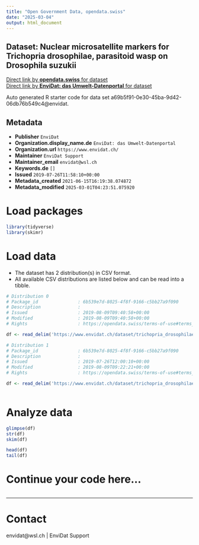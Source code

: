 ```yaml
---
title: "Open Government Data, opendata.swiss"
date: "2025-03-04"
output: html_document
---
```


## Dataset: Nuclear microsatellite markers for Trichopria drosophilae, parasitoid wasp on Drosophila suzukii



[Direct link by **opendata.swiss** for dataset](https://opendata.swiss/de/dataset/nuclear-microsatellite-markers-for-trichopria-drosophilae-parasitoid-wasp-on-drosophila-suzukii)<br>
[Direct link by **EnviDat: das Umwelt-Datenportal** for dataset](https://www.envidat.ch/#/metadata/trichopria_drosophilae_nuclear_microsats)

Auto generated R starter code for data set a69b5f91-0e30-45ba-9d42-06db76b549c4@envidat.

## Metadata

- **Publisher** `EnviDat`
- **Organization.display_name.de** `EnviDat: das Umwelt-Datenportal`
- **Organization.url** `https://www.envidat.ch/`
- **Maintainer** `EnviDat Support`
- **Maintainer_email** `envidat@wsl.ch`
- **Keywords.de** `[]`
- **Issued** `2019-07-26T11:58:10+00:00`
- **Metadata_created** `2021-06-15T16:19:38.074872`
- **Metadata_modified** `2025-03-01T04:23:51.075920`


# Load packages

```r

library(tidyverse)
library(skimr)

```

# Load data

-   The dataset has 2 distribution(s) in CSV format.
-   All available CSV distributions are listed below and can be read into a tibble.

```r

# Distribution 0
# Package_id               : 6b539e7d-8025-4f8f-9166-c5bb27a9f090
# Description              : 
# Issued                   : 2019-08-09T09:40:58+00:00
# Modified                 : 2019-08-09T09:40:58+00:00
# Rights                   : https://opendata.swiss/terms-of-use#terms_by

df <- read_delim('https://www.envidat.ch/dataset/trichopria_drosophilae_nuclear_microsats/resource/9998d313-6c9a-4abc-b83b-a5b0c31c07cb')

# Distribution 1
# Package_id               : 6b539e7d-8025-4f8f-9166-c5bb27a9f090
# Description              : 
# Issued                   : 2019-07-26T12:00:10+00:00
# Modified                 : 2019-08-09T09:22:21+00:00
# Rights                   : https://opendata.swiss/terms-of-use#terms_by

df <- read_delim('https://www.envidat.ch/dataset/trichopria_drosophilae_nuclear_microsats/resource/9bd01ee4-8334-4d38-b64e-806fc839fa8c')



```

# Analyze data

```r

glimpse(df)
str(df)
skim(df)

head(df)
tail(df)

```

# Continue your code here...

```r

```

------------------------------------------------------------------------

# Contact

envidat@wsl.ch | EnviDat Support
